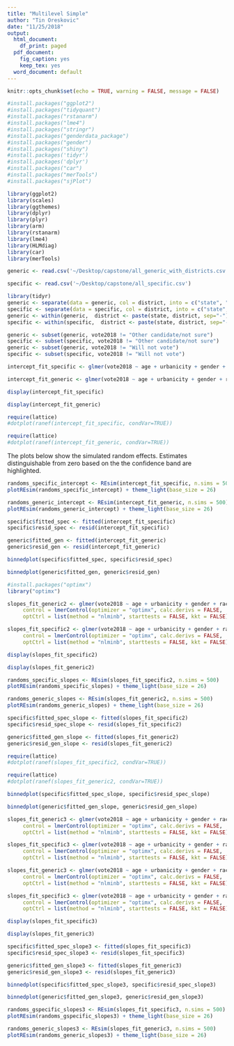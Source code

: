 ```yaml
---
title: "Multilevel Simple"
author: "Tin Oreskovic"
date: "11/25/2018"
output:
  html_document:
    df_print: paged
  pdf_document:
    fig_caption: yes
    keep_tex: yes
  word_document: default
---
```




```r
knitr::opts_chunk$set(echo = TRUE, warning = FALSE, message = FALSE)
```

```r
#install.packages("ggplot2")
#install.packages("tidyquant")
#install.packages("rstanarm")
#install.packages("lme4")
#install.packages("stringr")
#install.packages("genderdata_package")
#install.packages("gender")
#install.packages("shiny")
#install.packages('tidyr')
#install.packages('dplyr')
#install.packages("car")
#install.packages("merTools")
#install.packages("sjPlot")
```



```r
library(ggplot2)
library(scales)
library(ggthemes)
library(dplyr)
library(plyr)
library(arm)
library(rstanarm)
library(lme4)
library(HLMdiag)
library(car)
library(merTools)  
```

```r
generic <- read.csv('~/Desktop/capstone/all_generic_with_districts.csv')

specific <- read.csv('~/Desktop/capstone/all_specific.csv')

```


```r
library(tidyr)      
generic <- separate(data = generic, col = district, into = c("state", "district"), sep = "\\-")
specific <- separate(data = specific, col = district, into = c("state", "district"), sep = "\\-")
generic <- within(generic,  district <- paste(state, district, sep="-"))
specific <- within(specific,  district <- paste(state, district, sep="-"))
```

```r
generic <- subset(generic, vote2018 != "Other candidate/not sure")
specific <- subset(specific, vote2018 != "Other candidate/not sure")
generic <- subset(generic, vote2018 != "Will not vote")
specific <- subset(specific, vote2018 != "Will not vote")
```



```r
intercept_fit_specific <- glmer(vote2018 ~ age + urbanicity + gender + race + education + party + married + (1 | state/district), data = specific, family = binomial(link = "logit"))

```

```r
intercept_fit_generic <- glmer(vote2018 ~ age + urbanicity + gender + race + education + party + married + (1 | state/district), data = generic, family = binomial(link = "logit"))

```


```r
display(intercept_fit_specific)
```

```r
display(intercept_fit_generic)
```

```r
require(lattice)
#dotplot(ranef(intercept_fit_specific, condVar=TRUE))
```

```r
require(lattice)
#dotplot(ranef(intercept_fit_generic, condVar=TRUE))
```


The plots below show the simulated random effects. Estimates distinguishable from zero based on the 
the confidence band are highlighted. 



```r
randoms_specific_intercept <- REsim(intercept_fit_specific, n.sims = 500)
plotREsim(randoms_specific_intercept) + theme_light(base_size = 26) 
```

```r
randoms_generic_intercept <- REsim(intercept_fit_generic, n.sims = 500)
plotREsim(randoms_generic_intercept) + theme_light(base_size = 26) 
```


```r
specific$fitted_spec <- fitted(intercept_fit_specific)
specific$resid_spec <- resid(intercept_fit_specific)  
```


```r
generic$fitted_gen <- fitted(intercept_fit_generic)
generic$resid_gen <- resid(intercept_fit_generic)  

```



```r
binnedplot(specific$fitted_spec, specific$resid_spec)
```



```r
binnedplot(generic$fitted_gen, generic$resid_gen)
```

















```r
#install.packages("optimx")
library("optimx")
```


```r
slopes_fit_generic2 <- glmer(vote2018 ~ age + urbanicity + gender + race + education + married + party + (1 + gender | state/district), data = generic, family = binomial(link = "logit"),
     control = lmerControl(optimizer = "optimx", calc.derivs = FALSE,
     optCtrl = list(method = "nlminb", starttests = FALSE, kkt = FALSE)))
```



```r
slopes_fit_specific2 <- glmer(vote2018 ~ age + urbanicity + gender + race + education + married + party + (1 + gender | state/district), data = specific, family = binomial(link = "logit"),
     control = lmerControl(optimizer = "optimx", calc.derivs = FALSE,
     optCtrl = list(method = "nlminb", starttests = FALSE, kkt = FALSE)))

```


```r
display(slopes_fit_specific2)
```



```r
display(slopes_fit_generic2)
```




```r
randoms_specific_slopes <- REsim(slopes_fit_specific2, n.sims = 500)
plotREsim(randoms_specific_slopes) + theme_light(base_size = 26) 
```

```r
randoms_generic_slopes <- REsim(slopes_fit_generic2, n.sims = 500)
plotREsim(randoms_generic_slopes) + theme_light(base_size = 26) 
```




```r
specific$fitted_spec_slope <- fitted(slopes_fit_specific2)
specific$resid_spec_slope <- resid(slopes_fit_specific2)  
```


```r
generic$fitted_gen_slope <- fitted(slopes_fit_generic2)
generic$resid_gen_slope <- resid(slopes_fit_generic2)  

```


```r
require(lattice)
#dotplot(ranef(slopes_fit_specific2, condVar=TRUE))
```



```r
require(lattice)
#dotplot(ranef(slopes_fit_generic2, condVar=TRUE))
```



```r
binnedplot(specific$fitted_spec_slope, specific$resid_spec_slope)
```



```r
binnedplot(generic$fitted_gen_slope, generic$resid_gen_slope)
```



```r
slopes_fit_generic3 <- glmer(vote2018 ~ age + urbanicity + gender + race + education + married + party + (1 + gender | state/district), data = generic, family = binomial(link = "logit"),
     control = lmerControl(optimizer = "optimx", calc.derivs = FALSE,
     optCtrl = list(method = "nlminb", starttests = FALSE, kkt = FALSE)))
```



```r
slopes_fit_specific3 <- glmer(vote2018 ~ age + urbanicity + gender + race + education + party + (1 + gender | state/district), data = specific, family = binomial(link = "logit"),
     control = lmerControl(optimizer = "optimx", calc.derivs = FALSE,
     optCtrl = list(method = "nlminb", starttests = FALSE, kkt = FALSE)))

```



```r
slopes_fit_generic3 <- glmer(vote2018 ~ age + urbanicity + gender + race + education + party + age*gender + (1 + gender + age | state/district), data = generic, family = binomial(link = "logit"),
     control = lmerControl(optimizer = "optimx", calc.derivs = FALSE,
     optCtrl = list(method = "nlminb", starttests = FALSE, kkt = FALSE)))
```



```r
slopes_fit_specific3 <- glmer(vote2018 ~ age + urbanicity + gender + race + education + party + age*gender + (1 + gender + age | state/district), data = specific, family = binomial(link = "logit"),
     control = lmerControl(optimizer = "optimx", calc.derivs = FALSE,
     optCtrl = list(method = "nlminb", starttests = FALSE, kkt = FALSE)))

```


```r
display(slopes_fit_specific3)
```



```r
display(slopes_fit_generic3)
```

```r
specific$fitted_spec_slope3 <- fitted(slopes_fit_specific3)
specific$resid_spec_slope3 <- resid(slopes_fit_specific3)  
```

```r
generic$fitted_gen_slope3 <- fitted(slopes_fit_generic3)
generic$resid_gen_slope3 <- resid(slopes_fit_generic3)  
```



```r
binnedplot(specific$fitted_spec_slope3, specific$resid_spec_slope3)
```



```r
binnedplot(generic$fitted_gen_slope3, generic$resid_gen_slope3)
```



```r
randoms_gspecific_slopes3 <- REsim(slopes_fit_specific3, n.sims = 500)
plotREsim(randoms_gspecific_slopes3) + theme_light(base_size = 26) 
```



```r
randoms_generic_slopes3 <- REsim(slopes_fit_generic3, n.sims = 500)
plotREsim(randoms_generic_slopes3) + theme_light(base_size = 26) 
```



